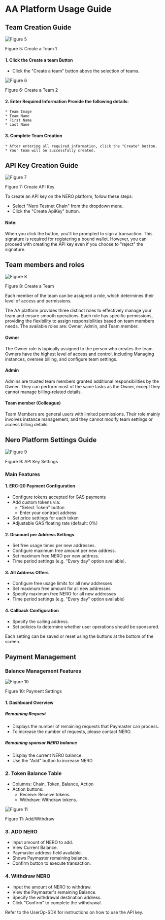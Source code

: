 # AA Platform Usage Guide

## Team Creation Guide

<div style={{ height: '2rem' }} />
<div style={{ textAlign: 'center' }}>
  <img src="/assets/aaPlatform/figure5.png" alt="Figure 5" />
  <p style={{ fontStyle: 'italic' }}>Figure 5: Create a Team 1</p>
</div>

#### 1. Click the Create a team Button
   * Click the "Create a team" button above the selection of teams.

<div style={{ height: '2rem' }} />
<div style={{ textAlign: 'center' }}>
  <img src="/assets/aaPlatform/figure6.png" alt="Figure 6" />
  <p style={{ fontStyle: 'italic' }}>Figure 6: Create a Team 2</p>
</div>

#### 2. Enter Required Information Provide the following details:
    * Team Image
    * Team Name
    * First Name
    * Last Name

#### 3. Complete Team Creation
    * After entering all required information, click the "Create" button.
    * Your team will be successfully created.


## API Key Creation Guide
<div style={{ height: '2rem' }} />
<div style={{ textAlign: 'center' }}>
  <img src="/assets/aaPlatform/figure7.png" alt="Figure 7" />
  <p style={{ fontStyle: 'italic' }}>Figure 7: Create API Key</p>
</div>


To create an API key on the NERO platform, follow these steps:

* Select "Nero Testnet Chain" from the dropdown menu.
* Click the "Create ApiKey" button.

#### Note:
When you click the button, you'll be prompted to sign a transaction. This signature is required for registering a bound wallet. However, you can proceed with creating the API key even if you choose to "reject" the signature.


## Team members and roles
<div style={{ height: '2rem' }} />
<div style={{ textAlign: 'center' }}>
  <img src="/assets/aaPlatform/figure8.png" alt="Figure 8" />
  <p style={{ fontStyle: 'italic' }}>Figure 8: Create a Team</p>
</div>

Each member of the team can be assigned a role, which determines their level of access and permissions.

The AA platform provides three distinct roles to effectively manage your team and ensure smooth operations. Each role has specific permissions, providing the flexibility to assign responsibilities based on team members needs. The available roles are: Owner, Admin, and Team member.

#### Owner
The Owner role is typically assigned to the person who creates the team. Owners have the highest level of access and control, including Managing instances, oversee billing, and configure team settings.

#### Admin
Admins are trusted team members granted additional responsibilities by the Owner. They can perform most of the same tasks as the Owner, except they cannot manage billing-related details.

#### Team member (Colleague)
Team Members are general users with limited permissions. Their role mainly involves instance management, and they cannot modify team settings or access billing details.


## Nero Platform Settings Guide
<div style={{ height: '2rem' }} />
<div style={{ textAlign: 'center' }}>
  <img src="/assets/aaPlatform/figure9.png" alt="Figure 9" />
  <p style={{ fontStyle: 'italic' }}>Figure 9: API Key Settings</p>
</div>

### Main Features
#### 1. ERC-20 Payment Configuration
* Configure tokens accepted for GAS payments
* Add custom tokens via:
  * "Select Token" button
  * Enter your contract address
* Set price settings for each token
* Adjustable GAS floating rate (default: 0%)

#### 2. Discount per Address Settings
* Set free usage times per new addresses.
* Configure maximum free amount per new address.
* Set maximum free NERO per new address.
* Time period settings (e.g. "Every day" option available).

#### 3. All Address Offers
* Configure free usage limits for all new addresses
* Set maximum free amount for all new addresses
* Specify maximum free NERO for all new addresses
* Time period settings (e.g. "Every day" option available)

#### 4. Callback Configuration
* Specify the calling address.
* Set policies to determine whether user operations should be sponsored.

Each setting can be saved or reset using the buttons at the bottom of the screen.


## Payment Management
### Balance Management Features
<div style={{ height: '2rem' }} />
<div style={{ textAlign: 'center' }}>
  <img src="/assets/aaPlatform/figure10.png" alt="Figure 10" />
  <p style={{ fontStyle: 'italic' }}>Figure 10: Payment Settings</p>
</div>

#### 1. Dashboard Overview
##### Remaining Request
* Displays the number of remaining requests that Paymaster can process.
* To increase the number of requests, please contact NERO.

##### Remaining sponsor NERO balance
* Display the current NERO balance.
* Use the "Add" button to increase NERO.

### 2. Token Balance Table
* Columns: Chain, Token, Balance, Action
* Action buttons:
  * Receive: Receive tokens.
  * Withdraw: Withdraw tokens.


<div style={{ height: '2rem' }} />
<div style={{ textAlign: 'center' }}>
  <img src="/assets/aaPlatform/figure11.png" alt="Figure 11" />
  <p style={{ fontStyle: 'italic' }}>Figure 11: Add/Withdraw</p>
</div>

### 3. ADD NERO
* Input amount of NERO to add.
* View Current Balance.
* Paymaster address field available.
* Shows Paymaster remaining balance.
* Confirm button to execute transaction.

### 4. Withdraw NERO
* Input the amount of NERO to withdraw.
* View the Paymaster's remaining Balance.
* Specify the withdrawal destination address.
* Click "Confirm" to complete the withdrawal.

Refer to the UserOp-SDK for instructions on how to use the API key.